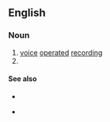 {{also|vox|VOx}}
==English==

===Noun===
{{head|en|noun}}

# [[voice]] [[operated]] [[recording]]
# {{alternative spelling of|VOx|lang=en}}

====See also====
* {{l|en|VOR}}

* {{l|en|VCO2}}